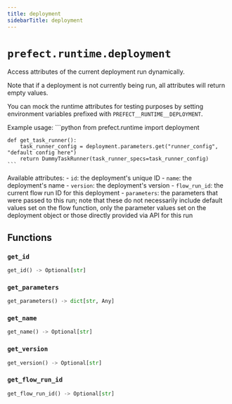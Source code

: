 ```yaml
---
title: deployment
sidebarTitle: deployment
---
```


# `prefect.runtime.deployment`



Access attributes of the current deployment run dynamically.

Note that if a deployment is not currently being run, all attributes will return empty values.

You can mock the runtime attributes for testing purposes by setting environment variables
prefixed with `PREFECT__RUNTIME__DEPLOYMENT`.

Example usage:
    ```python
    from prefect.runtime import deployment

    def get_task_runner():
        task_runner_config = deployment.parameters.get("runner_config", "default config here")
        return DummyTaskRunner(task_runner_specs=task_runner_config)
    ```

Available attributes:
    - `id`: the deployment's unique ID
    - `name`: the deployment's name
    - `version`: the deployment's version
    - `flow_run_id`: the current flow run ID for this deployment
    - `parameters`: the parameters that were passed to this run; note that these do not necessarily
        include default values set on the flow function, only the parameter values set on the deployment
        object or those directly provided via API for this run


## Functions

### `get_id` <sup><a href="https://github.com/prefecthq/prefect/blob/main/src/prefect/runtime/deployment.py#L107" target="_blank"><Icon icon="github" style="width: 14px; height: 14px;" /></a></sup>

```python
get_id() -> Optional[str]
```

### `get_parameters` <sup><a href="https://github.com/prefecthq/prefect/blob/main/src/prefect/runtime/deployment.py#L125" target="_blank"><Icon icon="github" style="width: 14px; height: 14px;" /></a></sup>

```python
get_parameters() -> dict[str, Any]
```

### `get_name` <sup><a href="https://github.com/prefecthq/prefect/blob/main/src/prefect/runtime/deployment.py#L136" target="_blank"><Icon icon="github" style="width: 14px; height: 14px;" /></a></sup>

```python
get_name() -> Optional[str]
```

### `get_version` <sup><a href="https://github.com/prefecthq/prefect/blob/main/src/prefect/runtime/deployment.py#L148" target="_blank"><Icon icon="github" style="width: 14px; height: 14px;" /></a></sup>

```python
get_version() -> Optional[str]
```

### `get_flow_run_id` <sup><a href="https://github.com/prefecthq/prefect/blob/main/src/prefect/runtime/deployment.py#L160" target="_blank"><Icon icon="github" style="width: 14px; height: 14px;" /></a></sup>

```python
get_flow_run_id() -> Optional[str]
```
